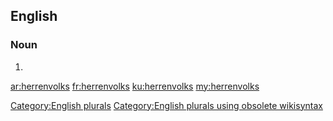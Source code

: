 ==English==

===Noun===
{{head|en}}

# {{plural of|herrenvolk}}

[[Category:English plurals]][[Category:English plurals using obsolete wikisyntax]]

[[ar:herrenvolks]]
[[fr:herrenvolks]]
[[ku:herrenvolks]]
[[my:herrenvolks]]